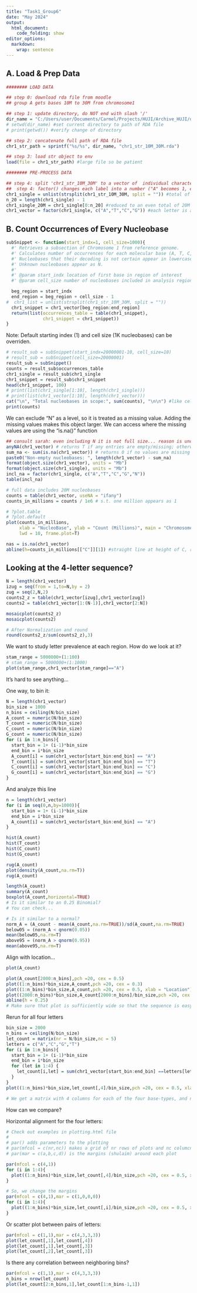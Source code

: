 ```yaml
---
title: "Task1_Group6"
date: "May 2024"
output:
  html_document:
    code_folding: show
editor_options: 
  markdown: 
    wrap: sentence
---
```


## A. Load & Prep Data

```r
######## LOAD DATA

## step 0: download rda file from moodle 
## group A gets bases 10M to 30M from chromosome1

## step 1: update directory, do NOT end with slash '/'
dir_name = "C:/Users/user/Documents/Carmel/Projects/HUJI/Archive_HUJI/data-analysis-genomics/data"
# setwd(dir_name) #set current directory to path of RDA file
# print(getwd()) #verify change of directory

## step 2: concatenate full path of RDA file
chr1_str_path = sprintf("%s/%s", dir_name, "chr1_str_10M_30M.rda") 

## step 3: load str object to env
load(file = chr1_str_path) #large file so be patient
```

```r

######## PRE-PROCESS DATA

## step 4: split 'chr1_str_10M_30M' to a vector of  individual characters
##  step 4: factor() changes each label into a number ("A" becomes 1, etc).
chr1_single = unlist(strsplit(chr1_str_10M_30M, split = "")) #total of 20M+1 bases
n_20 = length(chr1_single) - 1
chr1_single_20M = chr1_single[0:n_20] #reduced to an even total of 20M bases exactly
chr1_vector = factor(chr1_single, c("A","T","C","G")) #each letter is assigned a number

```


## B. Count Occurrences of Every Nucleobase

```r
subSnippet <- function(start_indx=1, cell_size=1000){
  #' Retrieves a subsection of Chromosome 1 from reference genome.
  #' Calculates number of occurrences for each molecular base (A, T, C, G). 
  #' Nucleobases that their decoding is not certain appear in lowercase.
  #' Unknown nucleobases appear as N.
  #'
  #' @param start_indx location of first base in region of interest
  #' @param cell_size number of nucleobases included in analysis region

  beg_region = start_indx
  end_region = beg_region + cell_size - 1
#  chr1_list = unlist(strsplit(chr1_str_10M_30M, split = ""))
  chr1_snippet = chr1_vector[beg_region:end_region]
  return(list(occurrences_table = table(chr1_snippet),
              chr1_snippet = chr1_snippet))
}
```

Note: Default starting index (1) and cell size (1K nucleobases) can be overriden.

```r
# result_sub = subSnippet(start_indx=20000001-10, cell_size=10)
# result_sub = subSnippet(cell_size=20000001)
result_sub = subSnippet()
counts = result_sub$occurrences_table
chr1_single = result_sub$chr1_single
chr1_snippet = result_sub$chr1_snippet
head(chr1_snippet, 100)
# print(list(chr1_single[1:10], length(chr1_single)))
# print(list(chr1_vector[1:10], length(chr1_vector)))
cat("\n", "Total nucleobases in scope:", sum(counts), "\n\n") #like cell size
print(counts)
```
We can exclude "N" as a level, so it is treated as a missing value.
Adding the missing values makes this object larger.
We can access where the missing values are using the "is.na()" function

```r
## consult sarah: even including N it is not full size... reason is unclear
anyNA(chr1_vector) # returns T if any entries are empty/missing; otherwise, F
sum_na <- sum(is.na(chr1_vector)) # returns 0 if no values are missing
paste0("Non-empty nucleobases: ", length(chr1_vector) - sum_na)
format(object.size(chr1_vector), units = "Mb")
format(object.size(chr1_single), units = "Mb")
incl_na = factor(chr1_single, c("A","T","C","G","N"))
table(incl_na)
```



```r

# full data includes 20M nucleobases
counts = table(chr1_vector, useNA = "ifany")
counts_in_millions = counts / 1e6 # s.t. one million appears as 1
```




```r
# ?plot.table
# ?plot.default
plot(counts_in_millions, 
     xlab = "NucleoBase", ylab = "Count (Millions)", main = "Chromosome 1", 
     lwd = 10, frame.plot=T)

nas = is.na(chr1_vector)
abline(h=counts_in_millions[["C"]][1]) #straight line at height of C, rounded down
```

## Looking at the 4-letter sequence?

```r

N = length(chr1_vector)
izug = seq(from = 1,to=N,by = 2)
zug = seq(2,N,2)
counts2_z = table(chr1_vector[izug],chr1_vector[zug])
counts2 = table(chr1_vector[1:(N-1)],chr1_vector[2:N])

mosaicplot(counts2_z)
mosaicplot(counts2)

# After Normalization and round
round(counts2_z/sum(counts2_z),3)


```

We want to study letter prevalence at each region.
How do we look at it?

```r
stam_range = 5000000+(1:100)
# stam_range = 5000000+(1:1000)
plot(stam_range,chr1_vector[stam_range]=="A")
```

It's hard to see anything...

One way, to bin it:

```r
N = length(chr1_vector)
bin_size = 1000
n_bins = ceiling(N/bin_size)
A_count = numeric(N/bin_size)
T_count = numeric(N/bin_size)
C_count = numeric(N/bin_size)
G_count = numeric(N/bin_size)
for (i in 1:n_bins){
  start_bin = 1+ (i-1)*bin_size
  end_bin = i*bin_size
  A_count[i] = sum(chr1_vector[start_bin:end_bin] == "A")
  T_count[i] = sum(chr1_vector[start_bin:end_bin] == "T")
  C_count[i] = sum(chr1_vector[start_bin:end_bin] == "C")
  G_count[i] = sum(chr1_vector[start_bin:end_bin] == "G")
}
```

And analyze this line

```r
n = length(chr1_vector)
for (i in seq(0,n,by=1000)){
  start_bin = 1+ (i-1)*bin_size
  end_bin = i*bin_size
  A_count[i] = sum(chr1_vector[start_bin:end_bin] == "A")
}
```

```r
hist(A_count)
hist(T_count)
hist(C_count)
hist(G_count)
```


```r
rug(A_count)
plot(density(A_count,na.rm=T))
rug(A_count)

length(A_count)
summary(A_count)
boxplot(A_count,horizontal=TRUE)
# Is it similar to an 0.25 Binomial?
# You can check...

# Is it similar to a normal?
norm_A = (A_count - mean(A_count,na.rm=TRUE))/sd(A_count,na.rm=TRUE)
below05 = (norm_A < qnorm(0.05))
mean(below05,na.rm=T)
above95 = (norm_A > qnorm(0.95))
mean(above95,na.rm=T)

```

Align with location...

```r
plot(A_count)

plot(A_count[2000:n_bins],pch =20, cex = 0.5)
plot((1:n_bins)*bin_size,A_count,pch =20, cex = 0.3)
plot((1:n_bins)*bin_size,A_count,pch =20, cex = 0.5, xlab = "Location")
plot((2000:n_bins)*bin_size,A_count[2000:n_bins]/bin_size,pch =20, cex = 0.5, xlab = "Location")
abline(h = 0.25)
# Make sure that plot is sufficiently wide so that the sequence is easy to see...

```

Rerun for all four letters

```r
bin_size = 2000
n_bins = ceiling(N/bin_size)
let_count = matrix(nr = N/bin_size,nc = 5)
letters = c("A","C","G","T")
for (i in 1:n_bins){
  start_bin = 1+ (i-1)*bin_size
  end_bin = i*bin_size
  for (let in 1:4) {
    let_count[i,let] = sum(chr1_vector[start_bin:end_bin] ==letters[let],na.rm=TRUE)
  }
}
plot((1:n_bins)*bin_size,let_count[,4]/bin_size,pch =20, cex = 0.5, xlab = "Location")

# We get a matrix with 4 columns for each of the four base-types, and n_bins rows for each of the bins
```

How can we compare?

Horizontal alignment for the four letters:

```r
# Check out examples in plotting.html file
#
# par() adds parameters to the plotting 
# par(mfcol = c(nr,nc)) makes a grid of nr rows of plots and nc columcns of plots. Here, one column and four rows
# par(mar = c(a,b,c,d)) is the margins (shulaim) around each plot 

par(mfcol = c(4,1))
for (i in 1:4){
  plot((1:n_bins)*bin_size,let_count[,4]/bin_size,pch =20, cex = 0.5, xlab = "Location")
}

# So, we change the margins
par(mfcol = c(4,1),mar = c(1,0,0,0))
for (i in 1:4){
  plot((1:n_bins)*bin_size,let_count[,i]/bin_size,pch =20, cex = 0.5, xlab = "Location")
}

```

Or scatter plot between pairs of letters:

```r
par(mfcol = c(1,1),mar = c(4,3,3,3))
plot(let_count[,1],let_count[,4])
plot(let_count[,1],let_count[,3])
plot(let_count[,2],let_count[,3])
```

Is there any correlation between neighboring bins?

```r
par(mfcol = c(1,1),mar = c(4,3,3,3))
n_bins = nrow(let_count)
plot(let_count[2:n_bins,1],let_count[1:n_bins-1,1])

```

